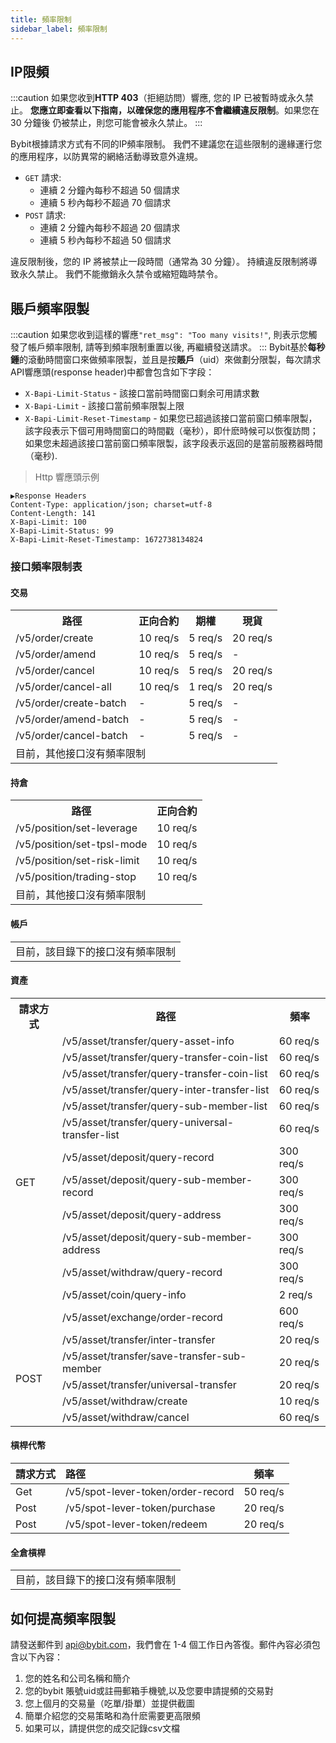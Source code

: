 ```yaml
---
title: 頻率限制
sidebar_label: 頻率限制
---
```


## IP限頻
:::caution
如果您收到**HTTP 403**（拒絕訪問）響應, 您的 IP 已被暫時或永久禁止。 **您應立即查看以下指南，以確保您的應用程序不會繼續違反限制**。如果您在 30 分鐘後
仍被禁止，則您可能會被永久禁止。
:::

Bybit根據請求方式有不同的IP頻率限制。 我們不建議您在這些限制的邊緣運行您的應用程序，以防異常的網絡活動導致意外違規。

* `GET` 請求:
    * 連續 2 分鐘內每秒不超過 50 個請求
    * 連續 5 秒內每秒不超過 70 個請求
* `POST` 請求:
    * 連續 2 分鐘內每秒不超過 20 個請求
    * 連續 5 秒內每秒不超過 50 個請求

違反限制後，您的 IP 將被禁止一段時間（通常為 30 分鐘）。 持續違反限制將導致永久禁止。 我們不能撤銷永久禁令或縮短臨時禁令。

## 賬戶頻率限製
:::caution
如果您收到這樣的響應`"ret_msg": "Too many visits!"`, 則表示您觸發了帳戶頻率限制, 請等到頻率限制重置以後, 再繼續發送請求。
:::
Bybit基於**每秒鍾**的滾動時間窗口來做頻率限製，並且是按**賬戶**（uid）來做劃分限製，每次請求API響應頭(response header)中都會包含如下字段：
* `X-Bapi-Limit-Status` - 該接口當前時間窗口剩余可用請求數
* `X-Bapi-Limit` - 該接口當前頻率限製上限
* `X-Bapi-Limit-Reset-Timestamp` - 如果您已超過該接口當前窗口頻率限製，該字段表示下個可用時間窗口的時間戳（毫秒），即什麽時候可以恢復訪問；如果您未超過該接口當前窗口頻率限製，該字段表示返回的是當前服務器時間（毫秒).

> Http 響應頭示例

```http
▶Response Headers
Content-Type: application/json; charset=utf-8
Content-Length: 141
X-Bapi-Limit: 100
X-Bapi-Limit-Status: 99
X-Bapi-Limit-Reset-Timestamp: 1672738134824
```

### 接口頻率限制表
#### 交易
<span class="blocky_table">
<table border="0.8">
    <tr>
        <th>路徑</th><th>正向合約</th><th>期權</th><th>現貨</th>
    </tr>
    <tr>
        <td>/v5/order/create</td><td>10 req/s</td><td>5 req/s</td><td>20 req/s</td>
    </tr>
    <tr>
        <td>/v5/order/amend</td><td>10 req/s</td><td>5 req/s</td><td>-</td>
    </tr>
    <tr>
        <td>/v5/order/cancel</td><td>10 req/s</td><td>5 req/s</td><td>20 req/s</td>
    </tr>
    <tr>
        <td>/v5/order/cancel-all</td><td>10 req/s</td><td>1 req/s</td><td>20 req/s</td>
    </tr>
    <tr>
        <td>/v5/order/create-batch</td><td>-</td><td>5 req/s</td><td>-</td>
    </tr>
    <tr>
        <td>/v5/order/amend-batch</td><td>-</td><td>5 req/s</td><td>-</td>
    </tr>
    <tr>
        <td>/v5/order/cancel-batch</td><td>-</td><td>5 req/s</td><td>-</td>
    </tr>
    <tr>
        <td colSpan="4">目前，其他接口沒有頻率限制</td>
    </tr>
</table>
</span>

#### 持倉
<span class="blocky_table">
<table border="0.8">
    <tr>
        <th>路徑</th><th>正向合約</th>
    </tr>
    <tr>
        <td>/v5/position/set-leverage</td><td>10 req/s</td>
    </tr>
    <tr>
        <td>/v5/position/set-tpsl-mode</td><td>10 req/s</td>
    </tr>
    <tr>
        <td>/v5/position/set-risk-limit</td><td>10 req/s</td>
    </tr>
    <tr>
        <td>/v5/position/trading-stop</td><td>10 req/s</td>
    </tr>
    <tr>
        <td colSpan="2">目前，其他接口沒有頻率限制</td>
    </tr>
</table>
</span>

#### 帳戶
<table border="0.8">
    <tr>
        <td>目前，該目錄下的接口沒有頻率限制</td>
    </tr>
</table>

#### 資產
<span class="blocky_table">
<table border="0.8">
    <tr>
        <th>請求方式</th><th>路徑</th><th>頻率</th>
    </tr>
    <tr>
        <td rowSpan="13">GET</td><td>/v5/asset/transfer/query-asset-info</td><td>60 req/s</td>
    </tr>
    <tr>
        <td>/v5/asset/transfer/query-transfer-coin-list</td><td>60 req/s</td>
    </tr>
    <tr>
        <td>/v5/asset/transfer/query-transfer-coin-list</td><td>60 req/s</td>
    </tr>
    <tr>
        <td>/v5/asset/transfer/query-inter-transfer-list</td><td>60 req/s</td>
    </tr>
    <tr>
        <td>/v5/asset/transfer/query-sub-member-list</td><td>60 req/s</td>
    </tr>
    <tr>
        <td>/v5/asset/transfer/query-universal-transfer-list</td><td>60 req/s</td>
    </tr>
    <tr>
        <td>/v5/asset/deposit/query-record</td><td>300 req/s</td>
    </tr>
    <tr>
        <td>/v5/asset/deposit/query-sub-member-record</td><td>300 req/s</td>
    </tr>
    <tr>
        <td>/v5/asset/deposit/query-address</td><td>300 req/s</td>
    </tr>
    <tr>
        <td>/v5/asset/deposit/query-sub-member-address</td><td>300 req/s</td>
    </tr>
    <tr>
        <td>/v5/asset/withdraw/query-record</td><td>300 req/s</td>
    </tr>
    <tr>
        <td>/v5/asset/coin/query-info</td><td>2 req/s</td>
    </tr>
    <tr>
        <td>/v5/asset/exchange/order-record</td><td>600 req/s</td>
    </tr>
    <tr>
        <td rowSpan="5">POST</td><td>/v5/asset/transfer/inter-transfer</td><td>20 req/s</td>
    </tr>
    <tr>
        <td>/v5/asset/transfer/save-transfer-sub-member</td><td>20 req/s</td>
    </tr>
    <tr>
        <td>/v5/asset/transfer/universal-transfer</td><td>20 req/s</td>
    </tr>
    <tr>
        <td>/v5/asset/withdraw/create</td><td>10 req/s</td>
    </tr>
    <tr>
        <td>/v5/asset/withdraw/cancel</td><td>60 req/s</td>
    </tr>
</table>
</span>

#### 槓桿代幣
|請求方式 |路徑 |頻率 |
|:----|:----|----|
|Get |/v5/spot-lever-token/order-record | 50 req/s|
|Post |/v5/spot-lever-token/purchase | 20 req/s|
|Post |/v5/spot-lever-token/redeem | 20 req/s|

#### 全倉槓桿
<table border="0.8">
    <tr>
        <td>目前，該目錄下的接口沒有頻率限制</td>
    </tr>
</table>

## 如何提高頻率限製
請發送郵件到 api@bybit.com，我們會在 1-4 個工作日內答復。郵件內容必須包含以下內容：
1. 您的姓名和公司名稱和簡介
2. 您的bybit 賬號uid或註冊郵箱手機號,以及您要申請提頻的交易對
3. 您上個月的交易量（吃單/掛單）並提供截圖
4. 簡單介紹您的交易策略和為什麽需要更高限頻
5. 如果可以，請提供您的成交記錄csv文檔